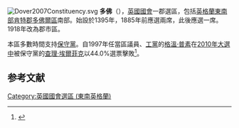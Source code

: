 [[File:Dover2007Constituency.svg|right]]
'''多佛'''（{{lang-en|Dover}}），[[英國|英國]][[英國國會|國會]]一郡選區，包括[[英格蘭|英格蘭]][[東南英格蘭|東南部]][[肯特郡|肯特郡]][[多佛爾區|多佛爾區]]南部。始設於1395年，1885年前應選兩席，此後應選一席。1918年改為郡市區。

本區多數時間支持[[保守黨_(英國)|保守黨]]。自1997年任當區議員、[[工黨_(英國)|工黨]]的[[格溫·普素|格溫·普素]]在[[2010年英國大選|2010年大選中]]被保守黨的[[查理·埃爾菲克|查理·埃爾菲克]]以44.0%選票擊敗<ref name="">{{cite news
|publisher=[[英國廣播公司|英國廣播公司]]
|date=2010年5月7日
|title=Election 2010/Constituency/Dover
|url=http://news.bbc.co.uk/1/shared/election2010/results/constituency/b42.stm
|accessdate=2010年6月15日
|archive-date=2017年8月23日
|archive-url=https://web.archive.org/web/20170823091956/http://news.bbc.co.uk/1/shared/election2010/results/constituency/b42.stm
|dead-url=no
}}</ref>。

==参考文献==
<div class="references-small">
<references></references>
</div>
{{英國國會選區 (東南英格蘭)}}
{{DEFAULTSORT:Dover}}
[[Category:英國國會選區_(東南英格蘭)|Category:英國國會選區 (東南英格蘭)]]